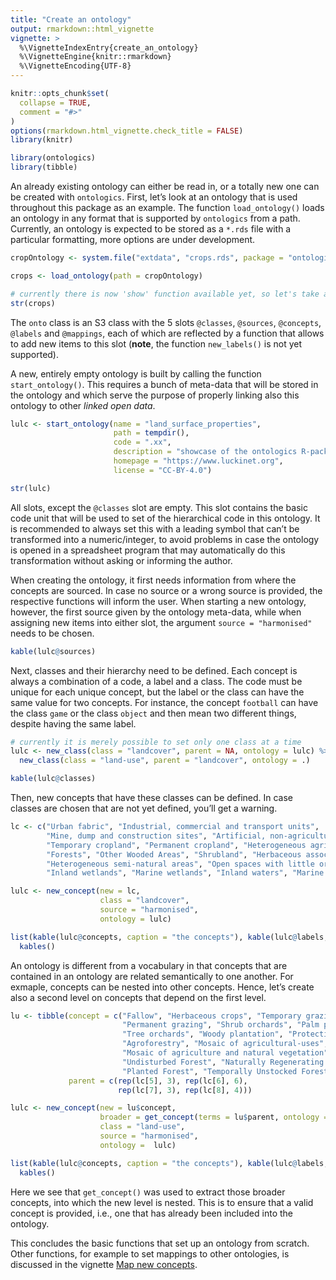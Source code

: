 ```yaml
---
title: "Create an ontology"
output: rmarkdown::html_vignette
vignette: >
  %\VignetteIndexEntry{create_an_ontology}
  %\VignetteEngine{knitr::rmarkdown}
  %\VignetteEncoding{UTF-8}
---
```


```r
knitr::opts_chunk$set(
  collapse = TRUE,
  comment = "#>"
)
options(rmarkdown.html_vignette.check_title = FALSE)
library(knitr)
```

```r
library(ontologics)
library(tibble)
```

An already existing ontology can either be read in, or a totally new one can be created with `ontologics`. First, let's look at an ontology that is used throughout this package as an example. The function `load_ontology()` loads an ontology in any format that is supported by `ontologics` from a path. Currently, an ontology is expected to be stored as a `*.rds` file with a particular formatting, more options are under development.

```r
cropOntology <- system.file("extdata", "crops.rds", package = "ontologics")

crops <- load_ontology(path = cropOntology)

# currently there is now 'show' function available yet, so let's take a peak at the ontology like so:
str(crops)
```

The `onto` class is an S3 class with the 5 slots `@classes`, `@sources`, `@concepts`, `@labels` and `@mappings`, each of which are reflected by a function that allows to add new items to this slot (**note**, the function `new_labels()` is not yet supported).

A new, entirely empty ontology is built by calling the function `start_ontology()`. This requires a bunch of meta-data that will be stored in the ontology and which serve the purpose of properly linking also this ontology to other *linked open data*. 


```r
lulc <- start_ontology(name = "land_surface_properties",
                       path = tempdir(), 
                       code = ".xx",
                       description = "showcase of the ontologics R-package", 
                       homepage = "https://www.luckinet.org", 
                       license = "CC-BY-4.0")

str(lulc)
```

All slots, except the `@classes` slot are empty. This slot contains the basic code unit that will be used to set of the hierarchical code in this ontology. It is recommended to always set this with a leading symbol that can't be transformed into a numeric/integer, to avoid problems in case the ontology is opened in a spreadsheet program that may automatically do this transformation without asking or informing the author.

When creating the ontology, it first needs information from where the concepts are sourced. In case no source or a wrong source is provided, the respective functions will inform the user. When starting a new ontology, however, the first source given by the ontology meta-data, while when assigning new items into either slot, the argument  `source = "harmonised"` needs to be chosen.

```r
kable(lulc@sources)
```

Next, classes and their hierarchy need to be defined. Each concept is always a combination of a code, a label and a class. The code must be unique for each unique concept, but the label or the class can have the same value for two concepts. For instance, the concept `football` can have the class `game` or the class `object` and then mean two different things, despite having the same label.

```r
# currently it is merely possible to set only one class at a time
lulc <- new_class(class = "landcover", parent = NA, ontology = lulc) %>%
  new_class(class = "land-use", parent = "landcover", ontology = .)

kable(lulc@classes)
```

Then, new concepts that have these classes can be defined. In case classes are chosen that are not yet defined, you'll get a warning.


```r
lc <- c("Urban fabric", "Industrial, commercial and transport units",
        "Mine, dump and construction sites", "Artificial, non-agricultural vegetated areas", 
        "Temporary cropland", "Permanent cropland", "Heterogeneous agricultural areas", 
        "Forests", "Other Wooded Areas", "Shrubland", "Herbaceous associations", 
        "Heterogeneous semi-natural areas", "Open spaces with little or no vegetation", 
        "Inland wetlands", "Marine wetlands", "Inland waters", "Marine waters")

lulc <- new_concept(new = lc,
                    class = "landcover", 
                    source = "harmonised", 
                    ontology = lulc)

list(kable(lulc@concepts, caption = "the concepts"), kable(lulc@labels, caption = "the labels")) %>% 
  kables()
```

An ontology is different from a vocabulary in that concepts that are contained in an ontology are related semantically to one another. For exmaple, concepts can be nested into other concepts. Hence, let's create also a second level on concepts that depend on the first level.


```r
lu <- tibble(concept = c("Fallow", "Herbaceous crops", "Temporary grazing",
                         "Permanent grazing", "Shrub orchards", "Palm plantations", 
                         "Tree orchards", "Woody plantation", "Protective cover", 
                         "Agroforestry", "Mosaic of agricultural-uses",
                         "Mosaic of agriculture and natural vegetation", 
                         "Undisturbed Forest", "Naturally Regenerating Forest",
                         "Planted Forest", "Temporally Unstocked Forest"),
             parent = c(rep(lc[5], 3), rep(lc[6], 6),
                        rep(lc[7], 3), rep(lc[8], 4)))

lulc <- new_concept(new = lu$concept,
                    broader = get_concept(terms = lu$parent, ontology = lulc),
                    class = "land-use",
                    source = "harmonised",
                    ontology =  lulc)

list(kable(lulc@concepts, caption = "the concepts"), kable(lulc@labels, caption = "the labels")) %>% 
  kables()
```

Here we see that `get_concept()` was used to extract those broader concepts, into which the new level is nested. This is to ensure that a valid concept is provided, i.e., one that has already been included into the ontology.

This concludes the basic functions that set up an ontology from scratch. Other functions, for example to set mappings to other ontologies, is discussed in the vignette [Map new concepts](map_new_concepts.html).
